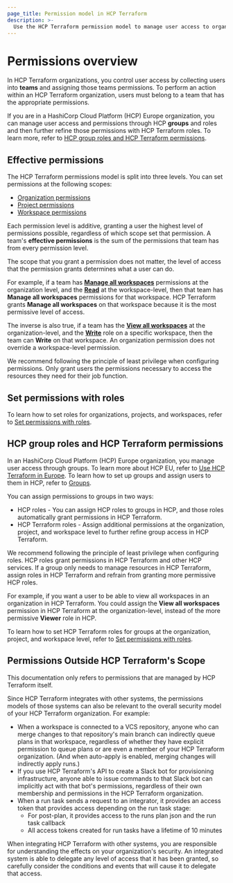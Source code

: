 ```yaml
---
page_title: Permission model in HCP Terraform
description: >-
  Use the HCP Terraform permission model to manage user access to organizations, projects, and workspaces.
---
```


# Permissions overview

In HCP Terraform organizations, you control user access by collecting users into **teams** and assigning those teams permissions. To perform an action within an HCP Terraform organization, users must belong to a team that has the appropriate permissions.

<!-- BEGIN: TFC:only name:hcp-eu -->

If you are in a HashiCorp Cloud Platform (HCP) Europe organization, you can manage user access and permissions through HCP **groups** and roles and then further refine those permissions with HCP Terraform roles. To learn more, refer to [HCP group roles and HCP Terraform permissions](#hcp-group-roles-and-hcp-terraform-permissions).

<!-- END: TFC:only name:hcp-eu -->

## Effective permissions

The HCP Terraform permissions model is split into three levels. You can set permissions at the following scopes:
- [Organization permissions](/terraform/cloud-docs/users-teams-organizations/permissions/organization)
- [Project permissions](/terraform/cloud-docs/users-teams-organizations/permissions/project)
- [Workspace permissions](/terraform/cloud-docs/users-teams-organizations/permissions/workspace)

Each permission level is additive, granting a user the highest level of permissions possible, regardless of which scope set that permission. A team's **effective permissions** is the sum of the permissions that team has from every permission level.

The scope that you grant a permission does not matter, the level of access that the permission grants determines what a user can do.

For example, if a team has [**Manage all workspaces**](/terraform/cloud-docs/users-teams-organizations/permissions/organization#manage-all-workspaces) permissions at the organization level, and the [**Read**](/terraform/cloud-docs/users-teams-organizations/permissions/workspace#read-role) at the workspace-level, then that team has **Manage all workspaces** permissions for that workspace. HCP Terraform grants **Manage all workspaces** on that workspace because it is the most permissive level of access.

The inverse is also true, if a team has the [**View all workspaces**](/terraform/cloud-docs/users-teams-organizations/permissions/organization#view-all-workspaces) at the organization-level, and the [**Write**](/terraform/cloud-docs/users-teams-organizations/permissions/workspace#write-role) role on a specific workspace, then the team can **Write** on that workspace. An organization permission does not override a workspace-level permission.

We recommend following the principle of least privilege when configuring permissions. Only grant users the permissions necessary to access the resources they need for their job function.

<!-- BEGIN: TFC:only name:hcp-eu -->

## Set permissions with roles

To learn how to set roles for organizations, projects, and workspaces, refer to [Set permissions with roles](/terraform/cloud-docs/users-teams-organizations/permissions/set-roles).

## HCP group roles and HCP Terraform permissions

In an HashiCorp Cloud Platform (HCP) Europe organization, you manage user access through groups. To learn more about HCP EU, refer to [Use HCP Terraform in Europe](/terraform/cloud-docs/europe). To learn how to set up groups and assign users to them in HCP, refer to [Groups](/hcp/docs/hcp/iam/groups).

You can assign permissions to groups in two ways:

- HCP roles - You can assign HCP roles to groups in HCP, and those roles automatically grant permissions in HCP Terraform.
- HCP Terraform roles - Assign additional permissions at the organization, project, and workspace level to further refine group access in HCP Terraform.

We recommend following the principle of least privilege when configuring roles. HCP roles grant permissions in HCP Terraform and other HCP services. If a group only needs to manage resources in HCP Terraform, assign roles in HCP Terraform and refrain from granting more permissive HCP roles.

For example, if you want a user to be able to view all workspaces in an organization in HCP Terraform. You could assign the **View all workspaces** permission in HCP Terraform at the organization-level, instead of the more permissive **Viewer** role in HCP.

To learn how to set HCP Terraform roles for groups at the organization, project, and workspace level, refer to [Set permissions with roles](/terraform/cloud-docs/users-teams-organizations/permissions/set-roles).

<!-- END: TFC:only name:hcp-eu -->

## Permissions Outside HCP Terraform's Scope

This documentation only refers to permissions that are managed by HCP Terraform itself.

Since HCP Terraform integrates with other systems, the permissions models of those systems can also be relevant to the overall security model of your HCP Terraform organization. For example:

- When a workspace is connected to a VCS repository, anyone who can merge changes to that repository's main branch can indirectly queue plans in that workspace, regardless of whether they have explicit permission to queue plans or are even a member of your HCP Terraform organization. (And when auto-apply is enabled, merging changes will indirectly apply runs.)
- If you use HCP Terraform's API to create a Slack bot for provisioning infrastructure, anyone able to issue commands to that Slack bot can implicitly act with that bot's permissions, regardless of their own membership and permissions in the HCP Terraform organization.
- When a run task sends a request to an integrator, it provides an access token that provides access depending on the run task stage:
  - For post-plan, it provides access to the runs plan json and the run task callback
  - All access tokens created for run tasks have a lifetime of 10 minutes

When integrating HCP Terraform with other systems, you are responsible for understanding the effects on your organization's security. An integrated system is able to delegate any level of access that it has been granted, so carefully consider the conditions and events that will cause it to delegate that access.
